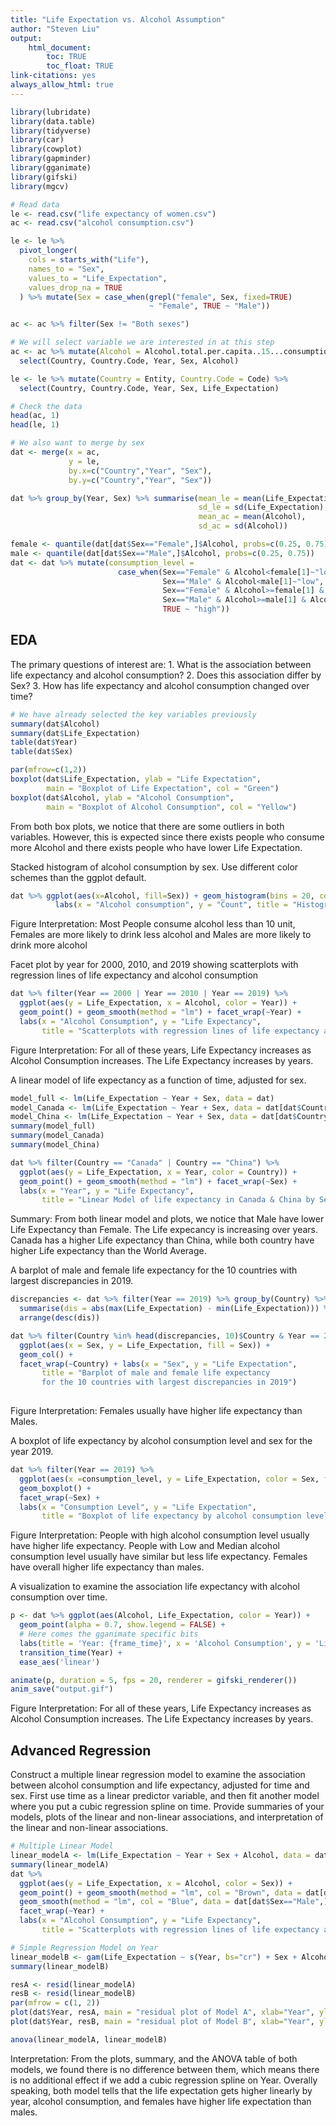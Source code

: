 ```yaml
---
title: "Life Expectation vs. Alcohol Assumption"
author: "Steven Liu"
output:
    html_document:
        toc: TRUE
        toc_float: TRUE
link-citations: yes
always_allow_html: true
---
```


```r
library(lubridate)
library(data.table)
library(tidyverse)
library(car)
library(cowplot)
library(gapminder)
library(gganimate)
library(gifski)
library(mgcv)
```

```r
# Read data
le <- read.csv("life expectancy of women.csv")
ac <- read.csv("alcohol consumption.csv")
```

```r
le <- le %>%
  pivot_longer(
    cols = starts_with("Life"),
    names_to = "Sex",
    values_to = "Life_Expectation",
    values_drop_na = TRUE
  ) %>% mutate(Sex = case_when(grepl("female", Sex, fixed=TRUE) 
                               ~ "Female", TRUE ~ "Male"))
```

```r
ac <- ac %>% filter(Sex != "Both sexes")
```

```r
# We will select variable we are interested in at this step
ac <- ac %>% mutate(Alcohol = Alcohol.total.per.capita..15...consumption.in.liters..numeric.) %>% 
  select(Country, Country.Code, Year, Sex, Alcohol)

le <- le %>% mutate(Country = Entity, Country.Code = Code) %>% 
  select(Country, Country.Code, Year, Sex, Life_Expectation)

# Check the data
head(ac, 1)
head(le, 1)

```

```r
# We also want to merge by sex
dat <- merge(x = ac,
             y = le,
             by.x=c("Country","Year", "Sex"),
             by.y=c("Country","Year", "Sex"))
```

```r
dat %>% group_by(Year, Sex) %>% summarise(mean_le = mean(Life_Expectation),
                                          sd_le = sd(Life_Expectation),
                                          mean_ac = mean(Alcohol),
                                          sd_ac = sd(Alcohol))
```
```r
female <- quantile(dat[dat$Sex=="Female",]$Alcohol, probs=c(0.25, 0.75))
male <- quantile(dat[dat$Sex=="Male",]$Alcohol, probs=c(0.25, 0.75))
dat <- dat %>% mutate(consumption_level = 
                        case_when(Sex=="Female" & Alcohol<female[1]~"low",
                                  Sex=="Male" & Alcohol<male[1]~"low",
                                  Sex=="Female" & Alcohol>=female[1] & Alcohol<female[2]~"median",
                                  Sex=="Male" & Alcohol>=male[1] & Alcohol<male[2]~"median",
                                  TRUE ~ "high"))
```

## EDA
The primary questions of interest are: 1. What is the association between life expectancy and alcohol consumption? 2. Does this association differ by Sex? 3. How has life expectancy and alcohol consumption changed over time?

```r
# We have already selected the key variables previously
summary(dat$Alcohol)
summary(dat$Life_Expectation)
table(dat$Year)
table(dat$Sex)
```

```r
par(mfrow=c(1,2))
boxplot(dat$Life_Expectation, ylab = "Life Expectation", 
        main = "Boxplot of Life Expectation", col = "Green") 
boxplot(dat$Alcohol, ylab = "Alcohol Consumption", 
        main = "Boxplot of Alcohol Consumption", col = "Yellow")
```
From both box plots, we notice that there are some outliers in both variables. However, this is expected since there exists people who consume more Alcohol and there exists people who have lower Life Expectation.

Stacked histogram of alcohol consumption by sex. Use different color schemes than the ggplot default.
```r
dat %>% ggplot(aes(x=Alcohol, fill=Sex)) + geom_histogram(bins = 20, col = "red") +
          labs(x = "Alcohol consumption", y = "Count", title = "Histogram of alcohol consumption by sex")

```

Figure Interpretation: Most People consume alcohol less than 10 unit, Females are more likely to drink less alcohol and Males are more likely to drink more alcohol

Facet plot by year for 2000, 2010, and 2019 showing scatterplots with regression lines of life expectancy and alcohol consumption

```r
dat %>% filter(Year == 2000 | Year == 2010 | Year == 2019) %>% 
  ggplot(aes(y = Life_Expectation, x = Alcohol, color = Year)) +
  geom_point() + geom_smooth(method = "lm") + facet_wrap(~Year) +
  labs(x = "Alcohol Consumption", y = "Life Expectancy", 
       title = "Scatterplots with regression lines of life expectancy and alcohol consumption")
```

Figure Interpretation: For all of these years, Life Expectancy increases as Alcohol Consumption increases. The Life Expectancy increases by years.

A linear model of life expectancy as a function of time, adjusted for sex. 
```r
model_full <- lm(Life_Expectation ~ Year + Sex, data = dat)
model_Canada <- lm(Life_Expectation ~ Year + Sex, data = dat[dat$Country == "Canada",])
model_China <- lm(Life_Expectation ~ Year + Sex, data = dat[dat$Country == "China",])
summary(model_full)
summary(model_Canada)
summary(model_China)
```

```r
dat %>% filter(Country == "Canada" | Country == "China") %>% 
  ggplot(aes(y = Life_Expectation, x = Year, color = Country)) +
  geom_point() + geom_smooth(method = "lm") + facet_wrap(~Sex) +
  labs(x = "Year", y = "Life Expectancy", 
       title = "Linear Model of life expectancy in Canada & China by Sex and Year")
```


Summary: From both linear model and plots, we notice that Male have lower Life Expectancy than Female. 
The Life expecancy is increasing over years. Canada has a higher Life expectancy than China,
while both country have higher Life expectancy than the World Average.

A barplot of male and female life expectancy for the 10 countries with largest discrepancies in 2019.
```r
discrepancies <- dat %>% filter(Year == 2019) %>% group_by(Country) %>% 
  summarise(dis = abs(max(Life_Expectation) - min(Life_Expectation))) %>% 
  arrange(desc(dis)) 

dat %>% filter(Country %in% head(discrepancies, 10)$Country & Year == 2019) %>% 
  ggplot(aes(x = Sex, y = Life_Expectation, fill = Sex)) +
  geom_col() +
  facet_wrap(~Country) + labs(x = "Sex", y = "Life Expectation",
       title = "Barplot of male and female life expectancy 
       for the 10 countries with largest discrepancies in 2019")
  
```

Figure Interpretation: Females usually have higher life expectancy than Males.

A boxplot of life expectancy by alcohol consumption level and sex for the year 2019.
```r
dat %>% filter(Year == 2019) %>% 
  ggplot(aes(x =consumption_level, y = Life_Expectation, color = Sex, fill = consumption_level)) +
  geom_boxplot() +
  facet_wrap(~Sex) + 
  labs(x = "Consumption Level", y = "Life Expectation",
       title = "Boxplot of life expectancy by alcohol consumption level and sex for the year 2019")
```

Figure Interpretation: People with high alcohol consumption level usually have higher life expectancy. People with Low and Median alcohol consumption level usually have similar but less life expectancy. Females have overall higher life expectancy than males.

A visualization to examine the association life expectancy with alcohol consumption over time.
```r
p <- dat %>% ggplot(aes(Alcohol, Life_Expectation, color = Year)) +
  geom_point(alpha = 0.7, show.legend = FALSE) +
  # Here comes the gganimate specific bits
  labs(title = 'Year: {frame_time}', x = 'Alcohol Consumption', y = 'Life expectancy') +
  transition_time(Year) +
  ease_aes('linear') 

animate(p, duration = 5, fps = 20, renderer = gifski_renderer())
anim_save("output.gif")
```

Figure Interpretation: For all of these years, Life Expectancy increases as Alcohol Consumption increases. The Life Expectancy increases by years.

## Advanced Regression
Construct a multiple linear regression model to examine the association between alcohol consumption and life expectancy, adjusted for time and sex. First use time as a linear predictor variable, and then fit another model where you put a cubic regression spline on time. Provide summaries of your models, plots of the linear and non-linear associations, and interpretation of the linear and non-linear associations.
```r
# Multiple Linear Model
linear_modelA <- lm(Life_Expectation ~ Year + Sex + Alcohol, data = dat)
summary(linear_modelA)
dat %>% 
  ggplot(aes(y = Life_Expectation, x = Alcohol, color = Sex)) +
  geom_point() + geom_smooth(method = "lm", col = "Brown", data = dat[dat$Sex=="Female",]) + 
  geom_smooth(method = "lm", col = "Blue", data = dat[dat$Sex=="Male",]) + 
  facet_wrap(~Year) +
  labs(x = "Alcohol Consumption", y = "Life Expectancy", 
       title = "Scatterplots with regression lines of life expectancy and alcohol consumption")
```

```r
# Simple Regression Model on Year
linear_modelB <- gam(Life_Expectation ~ s(Year, bs="cr") + Sex + Alcohol, data = dat)
summary(linear_modelB)
```
```r
resA <- resid(linear_modelA)
resB <- resid(linear_modelB)
par(mfrow = c(1, 2))
plot(dat$Year, resA, main = "residual plot of Model A", xlab="Year", ylab="Residuals")
plot(dat$Year, resB, main = "residual plot of Model B", xlab="Year", ylab="Residuals")
```
```r
anova(linear_modelA, linear_modelB)
```

Interpretation: From the plots, summary, and the ANOVA table of both models, 
we found there is no difference between them, which means there is no additional
effect if we add a cubic regression spline on Year. Overally speaking, both model tells
that the life expectation gets higher linearly by year, alcohol consumption, and 
females have higher life expectation than males.




